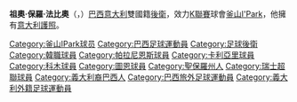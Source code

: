 {{Infobox Football biography  
| playername= 祖奧·保羅·法比奧
| fullname = João Paulo Fabio
| dateofbirth = {{birth date and age|1979|2|10}}
| cityofbirth = [[聖卡洛斯_(聖保羅州)|聖卡洛斯]]
| countryofbirth = [[巴西|巴西]]
| height = {{height|m=1.85}}
| currentclub  = [[釜山I'Park|釜山I'Park]] 
| clubnumber = 55
| position = 後衛
| youthyears = 
| youthclubs = 
| years = ?-2001<br />2002-04<br />2004-05<br />2006-08<br />2008-
| clubs = [[帕拉尼恩斯體育會|帕拉尼恩斯]]<br />[[卡利亚里|卡利亚里]]<br />[[科莫足球俱乐部|科莫]]<br />[[圖恩足球俱樂部|圖恩]]<br />[[釜山I'Park|釜山I'Park]]
| caps(goals) = <br />15 (0)<br />33 (1)<br />51 (0)
| nationalyears = 
| nationalteam = 
| nationalcaps(goals) = 
| pcupdate = 8 August 2008
| ntupdate = 
}}
'''祖奧·保羅·法比奧'''（'''{{lang|sv|João Paulo Fabio}}'''，{{bd|1979年|2月10日|||João Paulo Fabio}}）[[巴西|巴西]][[意大利|意大利]]雙國籍[[後衛_(足球)|後衛]]，效力[[K聯賽|K聯賽]]球會[[釜山I'Park|釜山I'Park]]，他擁有[[意大利|意大利]][[護照|護照]]。

{{DEFAULTSORT:Fabio, Joao Paulo}}
[[Category:釜山IPark球员|Category:釜山IPark球员]]
[[Category:巴西足球運動員|Category:巴西足球運動員]]
[[Category:足球後衛|Category:足球後衛]]
[[Category:韓職球員|Category:韓職球員]]
[[Category:帕拉尼恩斯球員|Category:帕拉尼恩斯球員]]
[[Category:卡利亞里球員|Category:卡利亞里球員]]
[[Category:科木球員|Category:科木球員]]
[[Category:圖恩球員|Category:圖恩球員]]
[[Category:聖保羅州人|Category:聖保羅州人]]
[[Category:瑞士超聯球員|Category:瑞士超聯球員]]
[[Category:義大利裔巴西人|Category:義大利裔巴西人]]
[[Category:巴西旅外足球運動員|Category:巴西旅外足球運動員]]
[[Category:義大利外籍足球運動員|Category:義大利外籍足球運動員]]